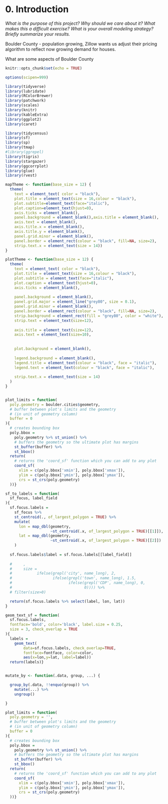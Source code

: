 # 0. Introduction

*What is the purpose of this project?*
*Why should we care about it?*
*What makes this a difficult exercise?*
*What is your overall modeling strategy?*
*Briefly summarize your results.*

Boulder County - population growing, Zillow wants us adjust their pricing algorithm to reflect now growing demand for houses.  

What are some aspects of Boulder County

```r
knitr::opts_chunk$set(echo = TRUE)

options(scipen=999)

library(tidyverse)
library(lubridate)
library(RColorBrewer)
library(patchwork)
library(scales)
library(knitr)
library(kableExtra)
library(ggplot2)
library(caret)

library(tidycensus)
library(sf)
library(sp)
library(tmap)
#library(ggrepel)
library(tigris)
library(stargazer)
library(ggcorrplot)
library(glue)
library(rvest)

mapTheme <- function(base_size = 12) {
  theme(
    text = element_text( color = "black"),
    plot.title = element_text(size = 16,colour = "black"),
    plot.subtitle=element_text(face="italic"),
    plot.caption=element_text(hjust=0),
    axis.ticks = element_blank(),
    panel.background = element_blank(),axis.title = element_blank(),
    axis.text = element_blank(),
    axis.title.x = element_blank(),
    axis.title.y = element_blank(),
    panel.grid.minor = element_blank(),
    panel.border = element_rect(colour = "black", fill=NA, size=2),
    strip.text.x = element_text(size = 14))
}

plotTheme <- function(base_size = 12) {
  theme(
    text = element_text( color = "black"),
    plot.title = element_text(size = 16,colour = "black"),
    plot.subtitle = element_text(face="italic"),
    plot.caption = element_text(hjust=0),
    axis.ticks = element_blank(),
    
    panel.background = element_blank(),
    panel.grid.major = element_line("grey80", size = 0.1),
    panel.grid.minor = element_blank(),
    panel.border = element_rect(colour = "black", fill=NA, size=2),
    strip.background = element_rect(fill = "grey80", color = "white"),
    strip.text = element_text(size=12),
    
    axis.title = element_text(size=12),
    axis.text = element_text(size=10),
    
    
    plot.background = element_blank(),
    
    legend.background = element_blank(),
    legend.title = element_text(colour = "black", face = "italic"),
    legend.text = element_text(colour = "black", face = "italic"),
    
    strip.text.x = element_text(size = 14)
  )
}


plot_limits = function(
  poly.geometry = boulder.cities$geometry,
  # buffer between plot's limits and the geometry 
  # (in unit of geometry column)
  buffer = 0
){
  # creates bounding box
  poly.bbox =
    poly.geometry %>% st_union() %>%
    # buffers the geometry so the ultimate plot has margins
    st_buffer(buffer) %>%
    st_bbox()
  return(
    # returns the 'coord_sf' function which you can add to any plot
    coord_sf(
      xlim = c(poly.bbox['xmin'], poly.bbox['xmax']),
      ylim = c(poly.bbox['ymin'], poly.bbox['ymax']),
      crs = st_crs(poly.geometry)
  ))}

sf_to_labels = function(
  sf_focus, label_field
){
  sf.focus.labels = 
    sf_focus %>%
    st_centroid(., of_largest_polygon = TRUE) %>% 
    mutate(
      lon = map_dbl(geometry, 
                    ~st_centroid(.x, of_largest_polygon = TRUE)[[1]]),
      lat = map_dbl(geometry, 
                    ~st_centroid(.x, of_largest_polygon = TRUE)[[2]])
    )
  
  sf.focus.labels$label = sf.focus.labels[[label_field]]
  
  #     ,
  #     size = 
  #           ifelse(grepl('city', name_long), 2,
  #                  ifelse(grepl('town', name_long), 1.5,
  #                         ifelse(grepl('CDP', name_long), 0,
  #                                0)))) %>% 
  # filter(size>0)

  return(sf.focus.labels %>% select(label, lon, lat))
}

geom_text_sf = function(
  sf.focus.labels,
  fontface='bold', color='black', label.size = 0.25,
  size = 3, check_overlap = TRUE
){
  labels = 
    geom_text(
        data=sf.focus.labels, check_overlap=TRUE,
        fontface=fontface, color=color,
        aes(x=lon,y=lat, label=label))
  return(labels)}


mutate_by <- function(.data, group, ...) {

  group_by(.data, !!enquo(group)) %>%
    mutate(...) %>%
    ungroup()

}

plot_limits = function(
  poly.geometry = '',
  # buffer between plot's limits and the geometry 
  # (in unit of geometry column)
  buffer = 0
){
  # creates bounding box
  poly.bbox =
    poly.geometry %>% st_union() %>%
    # buffers the geometry so the ultimate plot has margins
    st_buffer(buffer) %>%
    st_bbox()
  return(
    # returns the 'coord_sf' function which you can add to any plot
    coord_sf(
      xlim = c(poly.bbox['xmin'], poly.bbox['xmax']),
      ylim = c(poly.bbox['ymin'], poly.bbox['ymax']),
      crs = st_crs(poly.geometry)
  ))}

```
